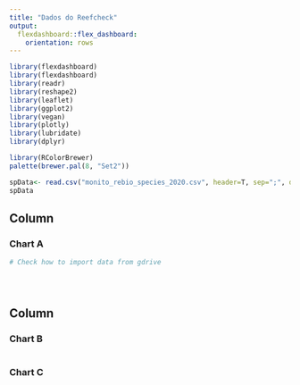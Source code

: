 ```yaml
---
title: "Dados do Reefcheck"
output: 
  flexdashboard::flex_dashboard:
    orientation: rows
---
```


```r
library(flexdashboard)
library(flexdashboard)
library(readr)
library(reshape2)
library(leaflet)
library(ggplot2)
library(vegan)
library(plotly)
library(lubridate)
library(dplyr)

library(RColorBrewer)
palette(brewer.pal(8, "Set2"))
```
```r

spData<- read.csv("monito_rebio_species_2020.csv", header=T, sep=";", dec=".")
spData


```


Column {data-width=650}
-----------------------------------------------------------------------

### Chart A

```r

# Check how to import data from gdrive





```

Column {data-width=350}
-----------------------------------------------------------------------

### Chart B

```r

```

### Chart C

```r

```

